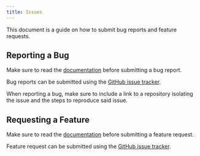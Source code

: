 ```yaml
---
title: Issues
---
```



This document is a guide on how to submit bug reports and feature requests.

## Reporting a Bug

Make sure to read the [documentation](https://razshare.github.io/frizzante-docs/) before submitting a bug report.

Bug reports can be submitted using the [GitHub issue tracker](https://github.com/razshare/frizzante/issues/new?template=bug_report.md).

When reporting a bug, make sure to include a link to a repository isolating the issue and the steps to reproduce said issue.

## Requesting a Feature

Make sure to read the [documentation](https://razshare.github.io/frizzante-docs/) before submitting a feature request.

Feature request can be submitted using the [GitHub issue tracker](https://github.com/razshare/frizzante/issues/new?template=feature_request.md).
